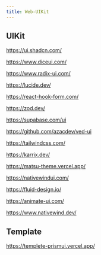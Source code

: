 ```yaml
---
title: Web-UIKit
---
```


## UIKit

https://ui.shadcn.com/

https://www.diceui.com/

https://www.radix-ui.com/

https://lucide.dev/

https://react-hook-form.com/

https://zod.dev/

https://supabase.com/ui

https://github.com/azacdev/ved-ui

https://tailwindcss.com/

https://karrix.dev/

https://matsu-theme.vercel.app/

https://nativewindui.com/

https://fluid-design.io/

https://animate-ui.com/

https://www.nativewind.dev/

## Template

https://templete-prismui.vercel.app/
